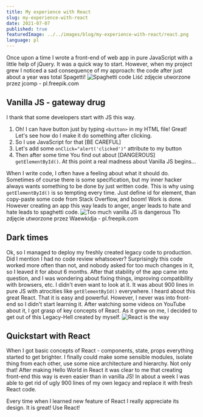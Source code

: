 ```yaml
---
title: My experience with React
slug: my-experience-with-react
date: 2021-07-07
published: true
featuredImage: ../../images/blog/my-experience-with-react/react.png
language: pl
---
```


Once upon a time I wrote a front-end of web app in pure JavaScript with a little help of jQuery. It was a quick way to start. However, when my project grew I noticed a sad consequence of my approach: the code after just about a year was total Spagetti!
![Spaghetti code](../../images/blog/my-experience-with-react/spaghetti.jpg "Spaghetti code")
Liść zdjęcie utworzone przez jcomp - pl.freepik.com

## Vanilla JS - gateway drug

I thank that some developers start with JS this way.


1. Oh! I can have button just by typing `<button>` in my HTML file! Great! Let's see how do I make it do something after clicking.
2. So I use JavaScript for that [BE CAREFUL]
3. Let's add some `onClick="alert('clicked')"` attribute to my button
4. Then after some time You find out about [DANGEROUS] `getElementById()`. At this point a real madness about Vanilla JS begins…

When I write code, I often have a feeling about what it should do. Sometimes of course there is some specification, but my inner hacker always wants something to be done by just written code. This is why using `getElementById()` is so tempting every time. Just define id for element, than copy-paste some code from Stack Overflow, and boom! Work is done. However creating an app this way leads to anger, anger leads to hate and hate leads to spaghetti code.
![Too much vanilla JS is dangerous](../../images/blog/my-experience-with-react/gateway-drug.jpg "Too much vanilla JS is dangerous")
Tło zdjęcie utworzone przez Waewkidja - pl.freepik.com

## Dark times

Ok, so I managed to deploy my freshly created legacy code to production. Did I mention I had no code review whatsoever? Surprisingly this code worked more often than not, and nobody asked for too much changes in it, so I leaved it for about 6 months. After that stability of the app came into question, and I was wondering about fixing things, improving compatibility with browsers, etc. I didn't even want to look at it. It was about 900 lines in pure JS with atrocities like `getElementById()` everywhere. I heard about this great React. That it is easy and powerful. However, I never was into front-end so I didn't start learning it. After watching some videos on YouTube about it, I got grasp of key concepts of React. As it grew on me, I decided to get out of this Legacy-Hell created by myself.
![React is the way](../../images/blog/my-experience-with-react/react.png "React is the way")

## Quickstart with React

When I got basic concepts of React - components, state, props everything started to get brighter. I finally could make some sensible modules, isolate thing from each other, use some nice architecture and hierarchy. Not only that! After making Hello World in React it was clear to me that creating front-end this way is even easier than in vanilla JS! In about a week I was able to get rid of ugly 900 lines of my own legacy and replace it with fresh React code.

Every time when I learned new feature of React I really appreciate its design. It is great! Use React!
